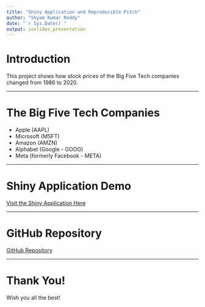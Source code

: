 ---
title: "Shiny Application and Reproducible Pitch"
author: "Shyam Kumar Reddy"
date: "`r Sys.Date()`"
output: ioslides_presentation
---

# **Introduction**
This project shows how stock prices of the Big Five Tech companies changed from 1986 to 2020.

---

# **The Big Five Tech Companies**
- Apple (AAPL)
- Microsoft (MSFT)
- Amazon (AMZN)
- Alphabet (Google - GOOG)
- Meta (formerly Facebook - META)

---

# **Shiny Application Demo**
[Visit the Shiny Application Here](https://youraccount.shinyapps.io/ShinyProject)

---

# **GitHub Repository**
[GitHub Repository](https://github.com/yourgithubaccount/Shiny-Application-and-Reproducible-Pitch)

---

# **Thank You!**
Wish you all the best!
